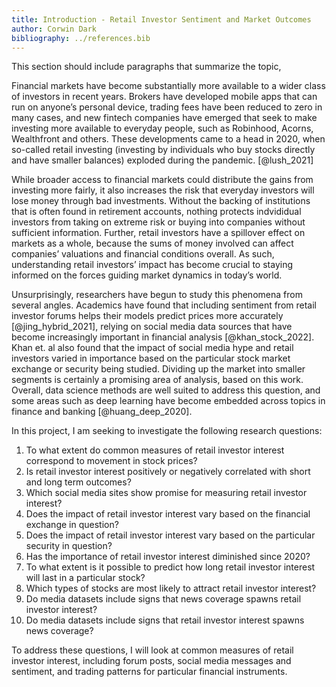 ```yaml
---
title: Introduction - Retail Investor Sentiment and Market Outcomes
author: Corwin Dark
bibliography: ../references.bib 
---
```



This section should include paragraphs that summarize the topic, 

Financial markets have become substantially more available to a wider class of investors in recent years. Brokers have developed mobile apps that can run on anyone's personal device, trading fees have been reduced to zero in many cases, and new fintech companies have emerged that seek to make investing more available to everyday people, such as Robinhood, Acorns, Wealthfront and others. These developments came to a head in 2020, when so-called retail investing (investing by individuals who buy stocks directly and have smaller balances) exploded during the pandemic. [@lush_2021] 

While broader access to financial markets could distribute the gains from investing more fairly, it also increases the risk that everyday investors will lose money through bad investments. Without the backing of institutions that is often found in retirement accounts, nothing protects indvididual investors from taking on extreme risk or buying into companies without sufficient information. Further, retail investors have a spillover effect on markets as a whole, because the sums of money involved can affect companies' valuations and financial conditions overall. As such, understanding retail investors' impact has become crucial to staying informed on the forces guiding market dynamics in today's world. 

Unsurprisingly, researchers have begun to study this phenomena from several angles. Academics have found that including sentiment from retail investor forums helps their models predict prices more accurately [@jing_hybrid_2021], relying on social media data sources that have become increasingly important in financial analysis [@khan_stock_2022]. Khan et. al also found that the impact of social media hype and retail investors varied in importance based on the particular stock market exchange or security being studied. Dividing up the market into smaller segments is certainly a promising area of analysis, based on this work. Overall, data science methods are well suited to address this question, and some areas such as deep learning have become embedded across topics in finance and banking [@huang_deep_2020]. 

In this project, I am seeking to investigate the following research questions: 

1. To what extent do common measures of retail investor interest correspond to movement in stock prices?
2. Is retail investor interest positively or negatively correlated with short and long term outcomes? 
3. Which social media sites show promise for measuring retail investor interest?
4. Does the impact of retail investor interest vary based on the financial exchange in question?
5. Does the impact of retail investor interest vary based on the particular security in question?
6. Has the importance of retail investor interest diminished since 2020?
7. To what extent is it possible to predict how long retail investor interest will last in a particular stock?
8. Which types of stocks are most likely to attract retail investor interest?
9. Do media datasets include signs that news coverage spawns retail investor interest? 
10. Do media datasets include signs that retail investor interest spawns news coverage?

To address these questions, I will look at common measures of retail investor interest, including forum posts, social media messages and sentiment, and trading patterns for particular financial instruments.

